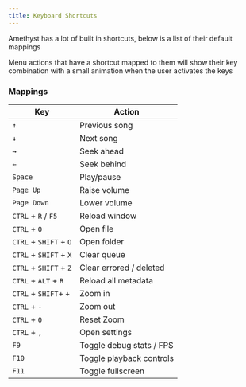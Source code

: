 ```yaml
--- 
title: Keyboard Shortcuts
---
```


Amethyst has a lot of built in shortcuts, below is a list of their default mappings

<Tip>Menu actions that have a shortcut mapped to them will show their key combination with a small animation when the user activates the keys </Tip>

### Mappings

| Key                    | Action                   |
|------------------------|--------------------------|
| `↑`                    | Previous song            |
| `↓`                    | Next song                |
| `→`                    | Seek ahead               |
| `←`                    | Seek behind              |
| `Space`                | Play/pause               |
| `Page Up`              | Raise volume             |
| `Page Down`            | Lower volume             |
| `CTRL` + `R` / `F5`    | Reload window            |
| `CTRL` + `O`           | Open file                |
| `CTRL` + `SHIFT` + `O` | Open folder              |
| `CTRL` + `SHIFT` + `X` | Clear queue              |
| `CTRL` + `SHIFT` + `Z` | Clear errored / deleted  |
| `CTRL` + `ALT` + `R`   | Reload all metadata      |
| `CTRL` + `SHIFT`+  `+` | Zoom in                  |
| `CTRL` + `-`           | Zoom out                 |
| `CTRL` + `0`           | Reset Zoom               |
| `CTRL` + `,`           | Open settings            |
| `F9`                   | Toggle debug stats / FPS |
| `F10`                  | Toggle playback controls |
| `F11`                  | Toggle fullscreen        |